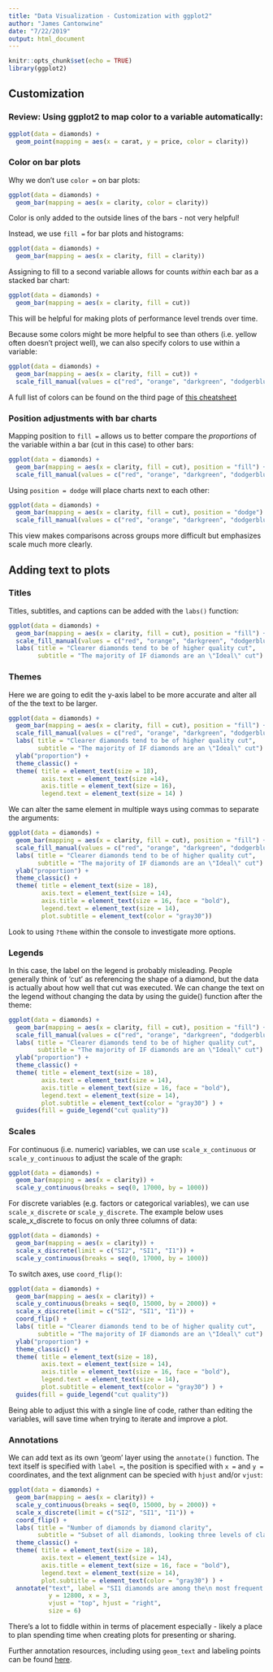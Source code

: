 ```yaml
---
title: "Data Visualization - Customization with ggplot2"
author: "James Cantonwine"
date: "7/22/2019"
output: html_document
---
```


```r
knitr::opts_chunk$set(echo = TRUE)
library(ggplot2)
```

## Customization

### Review: Using ggplot2 to map color to a variable automatically:
```r
ggplot(data = diamonds) +
  geom_point(mapping = aes(x = carat, y = price, color = clarity))
```

### Color on bar plots

Why we don't use `color = ` on bar plots:
```r
ggplot(data = diamonds) + 
  geom_bar(mapping = aes(x = clarity, color = clarity))
```

Color is only added to the outside lines of the bars - not very helpful!

Instead, we use `fill = ` for bar plots and histograms:
```r
ggplot(data = diamonds) + 
  geom_bar(mapping = aes(x = clarity, fill = clarity))
```

Assigning to fill to a second variable allows for counts *within* each bar as a stacked bar chart: 
```r
ggplot(data = diamonds) +
  geom_bar(mapping = aes(x = clarity, fill = cut))
```

This will be helpful for making plots of performance level trends over time.


Because some colors might be more helpful to see than others (i.e. yellow often doesn't project well), we can also specify colors to use within a variable:
```r
ggplot(data = diamonds) +
  geom_bar(mapping = aes(x = clarity, fill = cut)) +
  scale_fill_manual(values = c("red", "orange", "darkgreen", "dodgerblue", "purple4"))
```

A full list of colors can be found on the third page of [this cheatsheet](https://www.nceas.ucsb.edu/~frazier/RSpatialGuides/colorPaletteCheatsheet.pdf)

### Position adjustments with bar charts

Mapping position to `fill = ` allows us to better compare the *proportions* of the variable within a bar (cut in this case) to other bars:
```r
ggplot(data = diamonds) + 
  geom_bar(mapping = aes(x = clarity, fill = cut), position = "fill") +
  scale_fill_manual(values = c("red", "orange", "darkgreen", "dodgerblue", "purple4"))
```

Using `position = dodge` will place charts next to each other:
```r
ggplot(data = diamonds) + 
  geom_bar(mapping = aes(x = clarity, fill = cut), position = "dodge") +
  scale_fill_manual(values = c("red", "orange", "darkgreen", "dodgerblue", "purple4"))
```

This view makes comparisons across groups more difficult but emphasizes scale much more clearly.

## Adding text to plots

### Titles

Titles, subtitles, and captions can be added with the `labs()` function:
```r
ggplot(data = diamonds) + 
  geom_bar(mapping = aes(x = clarity, fill = cut), position = "fill") +
  scale_fill_manual(values = c("red", "orange", "darkgreen", "dodgerblue", "purple4")) +
  labs( title = "Clearer diamonds tend to be of higher quality cut",
        subtitle = "The majority of IF diamonds are an \"Ideal\" cut")
```

### Themes

Here we are going to edit the y-axis label to be more accurate and alter all of the the text to be larger.
```r
ggplot(data = diamonds) + 
  geom_bar(mapping = aes(x = clarity, fill = cut), position = "fill") +
  scale_fill_manual(values = c("red", "orange", "darkgreen", "dodgerblue", "purple4")) +
  labs( title = "Clearer diamonds tend to be of higher quality cut",
        subtitle = "The majority of IF diamonds are an \"Ideal\" cut") +
  ylab("proportion") +
  theme_classic() +
  theme( title = element_text(size = 18), 
         axis.text = element_text(size =14),
         axis.title = element_text(size = 16),
         legend.text = element_text(size = 14) )
```

We can alter the same element in multiple ways using commas to separate the arguments:
```r
ggplot(data = diamonds) + 
  geom_bar(mapping = aes(x = clarity, fill = cut), position = "fill") +
  scale_fill_manual(values = c("red", "orange", "darkgreen", "dodgerblue", "purple4")) +
  labs( title = "Clearer diamonds tend to be of higher quality cut",
        subtitle = "The majority of IF diamonds are an \"Ideal\" cut") +
  ylab("proportion") +
  theme_classic() +
  theme( title = element_text(size = 18), 
         axis.text = element_text(size = 14),
         axis.title = element_text(size = 16, face = "bold"),
         legend.text = element_text(size = 14),
         plot.subtitle = element_text(color = "gray30"))
```

Look to using `?theme` within the console to investigate more options.

### Legends

In this case, the label on the legend is probably misleading. People generally think of 'cut' as referencing the shape of a diamond, but the data is actually about how well that cut was executed. We can change the text on the legend without changing the data by using the guide() function after the theme:
```r
ggplot(data = diamonds) + 
  geom_bar(mapping = aes(x = clarity, fill = cut), position = "fill") +
  scale_fill_manual(values = c("red", "orange", "darkgreen", "dodgerblue", "purple4")) +
  labs( title = "Clearer diamonds tend to be of higher quality cut",
        subtitle = "The majority of IF diamonds are an \"Ideal\" cut") +
  ylab("proportion") +
  theme_classic() +
  theme( title = element_text(size = 18), 
         axis.text = element_text(size = 14),
         axis.title = element_text(size = 16, face = "bold"),
         legend.text = element_text(size = 14),
         plot.subtitle = element_text(color = "gray30") ) +
  guides(fill = guide_legend("cut quality"))
```

### Scales

For continuous (i.e. numeric) variables, we can use `scale_x_continuous` or `scale_y_continuous` to adjust the scale of the graph:
```r
ggplot(data = diamonds) + 
  geom_bar(mapping = aes(x = clarity)) +
  scale_y_continuous(breaks = seq(0, 17000, by = 1000))
```

For discrete variables (e.g. factors or categorical variables), we can use `scale_x_discrete` or `scale_y_discrete`. The example below uses scale_x_discrete to focus on only three columns of data: 
```r
ggplot(data = diamonds) + 
  geom_bar(mapping = aes(x = clarity)) +
  scale_x_discrete(limit = c("SI2", "SI1", "I1")) +
  scale_y_continuous(breaks = seq(0, 17000, by = 1000)) 
```

To switch axes, use `coord_flip()`:
```r
ggplot(data = diamonds) + 
  geom_bar(mapping = aes(x = clarity)) +
  scale_y_continuous(breaks = seq(0, 15000, by = 2000)) +
  scale_x_discrete(limit = c("SI2", "SI1", "I1")) +
  coord_flip() +
  labs( title = "Clearer diamonds tend to be of higher quality cut",
        subtitle = "The majority of IF diamonds are an \"Ideal\" cut") +
  ylab("proportion") +
  theme_classic() +
  theme( title = element_text(size = 18), 
         axis.text = element_text(size = 14),
         axis.title = element_text(size = 16, face = "bold"),
         legend.text = element_text(size = 14),
         plot.subtitle = element_text(color = "gray30") ) +
  guides(fill = guide_legend("cut quality")) 
```

Being able to adjust this with a single line of code, rather than editing the variables, will save time when trying to iterate and improve a plot.

### Annotations

We can add text as its own 'geom' layer using the `annotate()` function. The text itself is specified with `label = `, the position is specified with `x = ` and `y = ` coordinates, and the text alignment can be specied with `hjust` and/or `vjust`:
```r
ggplot(data = diamonds) + 
  geom_bar(mapping = aes(x = clarity)) +
  scale_y_continuous(breaks = seq(0, 15000, by = 2000)) +
  scale_x_discrete(limit = c("SI2", "SI1", "I1")) +
  coord_flip() +
  labs( title = "Number of diamonds by diamond clarity",
        subtitle = "Subset of all diamonds, looking three levels of clarity") +
  theme_classic() +
  theme( title = element_text(size = 18), 
         axis.text = element_text(size = 14),
         axis.title = element_text(size = 16, face = "bold"),
         legend.text = element_text(size = 14),
         plot.subtitle = element_text(color = "gray30") ) +
  annotate("text", label = "SI1 diamonds are among the\n most frequent clarity diamond", 
           y = 12800, x = 3, 
           vjust = "top", hjust = "right", 
           size = 6)
```

There's a lot to fiddle within in terms of placement especially - likely a place to plan spending time when creating plots for presenting or sharing.

Further annotation resources, including using `geom_text` and labeling points can be found [here](https://r4ds.had.co.nz/graphics-for-communication.html#annotations).
